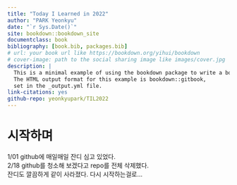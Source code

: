 ```yaml
--- 
title: "Today I Learned in 2022"
author: "PARK Yeonkyu"
date: "`r Sys.Date()`"
site: bookdown::bookdown_site
documentclass: book
bibliography: [book.bib, packages.bib]
# url: your book url like https://bookdown.org/yihui/bookdown
# cover-image: path to the social sharing image like images/cover.jpg
description: |
  This is a minimal example of using the bookdown package to write a book.
  The HTML output format for this example is bookdown::gitbook,
  set in the _output.yml file.
link-citations: yes
github-repo: yeonkyupark/TIL2022
---
```


# 시작하며  

1/01 github에 매일매일 잔디 심고 있었다.  
2/18 github를 청소해 보겠다고 repo를 전체 삭제했다.  
     잔디도 깔끔하게 같이 사라졌다.
     다시 시작하는걸로...  
